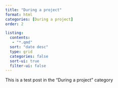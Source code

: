 ```yaml
---
title: "During a project"
format: html
categories: [During a project]
order: 2

listing:
  contents: 
   - "*.qmd"
  sort: "date desc"
  type: grid
  categories: false
  sort-ui: true
  filter-ui: false
---
```


This is a test post in the "During a project" category